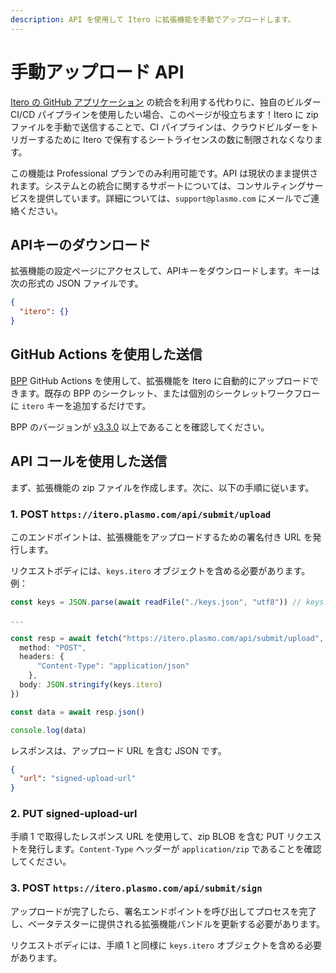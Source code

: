 ```yaml
---
description: API を使用して Itero に拡張機能を手動でアップロードします。
---
```



# 手動アップロード API

[Itero の GitHub アプリケーション](/itero/github) の統合を利用する代わりに、独自のビルダー CI/CD パイプラインを使用したい場合、このページが役立ちます！Itero に zip ファイルを手動で送信することで、CI パイプラインは、クラウドビルダーをトリガーするために Itero で保有するシートライセンスの数に制限されなくなります。

<Callout emoji="🚨">

この機能は Professional プランでのみ利用可能です。API は現状のまま提供されます。システムとの統合に関するサポートについては、コンサルティングサービスを提供しています。詳細については、`support@plasmo.com` にメールでご連絡ください。

</Callout>

## APIキーのダウンロード

拡張機能の設定ページにアクセスして、APIキーをダウンロードします。キーは次の形式の JSON ファイルです。

```json
{
  "itero": {}
}
```

## GitHub Actions を使用した送信

[BPP](/framework/workflows/submit) GitHub Actions を使用して、拡張機能を Itero に自動的にアップロードできます。既存の BPP のシークレット、または個別のシークレットワークフローに `itero` キーを追加するだけです。

BPP のバージョンが [v3.3.0](https://github.com/PlasmoHQ/bpp/releases/tag/v3.3.0) 以上であることを確認してください。

## API コールを使用した送信

まず、拡張機能の zip ファイルを作成します。次に、以下の手順に従います。

### 1. POST `https://itero.plasmo.com/api/submit/upload`

このエンドポイントは、拡張機能をアップロードするための署名付き URL を発行します。

リクエストボディには、`keys.itero` オブジェクトを含める必要があります。例：

```ts
const keys = JSON.parse(await readFile("./keys.json", "utf8")) // keys.json は設定ページからダウンロードしたファイルです

...

const resp = await fetch("https://itero.plasmo.com/api/submit/upload", {
  method: "POST",
  headers: {
      "Content-Type": "application/json"
    },
  body: JSON.stringify(keys.itero)
})

const data = await resp.json()

console.log(data)
```

レスポンスは、アップロード URL を含む JSON です。

```json
{
  "url": "signed-upload-url"
}
```

### 2. PUT signed-upload-url

手順 1 で取得したレスポンス URL を使用して、zip BLOB を含む PUT リクエストを発行します。`Content-Type` ヘッダーが `application/zip` であることを確認してください。

### 3. POST `https://itero.plasmo.com/api/submit/sign`

アップロードが完了したら、署名エンドポイントを呼び出してプロセスを完了し、ベータテスターに提供される拡張機能バンドルを更新する必要があります。

リクエストボディには、手順 1 と同様に `keys.itero` オブジェクトを含める必要があります。
